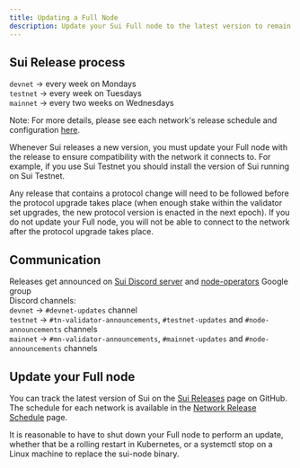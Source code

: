 ```yaml
---
title: Updating a Full Node
description: Update your Sui Full node to the latest version to remain in sync with the network.
---
```


## Sui Release process

`devnet` → every week on Mondays\
`testnet` → every week on Tuesdays\
`mainnet` → every two weeks on Wednesdays

Note: For more details, please see each network's release schedule and configuration [here](https://sui.io/networkinfo).

Whenever Sui releases a new version, you must update your Full node with the release to ensure compatibility with the network it connects to. For example, if you use Sui Testnet you should install the version of Sui running on Sui Testnet.

Any release that contains a protocol change will need to be followed before the protocol upgrade takes place (when enough stake within the validator set upgrades, the new protocol version is enacted in the next epoch).
If you do not update your Full node, you will not be able to connect to the network after the protocol upgrade takes place.

## Communication

Releases get announced on [Sui Discord server](https://discord.com/invite/sui) and [node-operators](https://groups.google.com/a/groups.sui.io/g/node-operators) Google group\
Discord channels:\
`devnet` → `#devnet-updates` channel\
`testnet` → `#tn-validator-announcements`, `#testnet-updates` ⁠and `#node-announcements` channels\
`mainnet` → `⁠#mn-validator-announcements`, `#mainnet-updates` and `#node-announcements` channels

## Update your Full node 

You can track the latest version of Sui on the [Sui Releases](https://github.com/MystenLabs/sui/releases) page on GitHub.
The schedule for each network is available in the [Network Release Schedule](https://sui.io/networkinfo) page.

It is reasonable to have to shut down your Full node to perform an update, whether that be a rolling restart in Kubernetes, or a systemctl stop on a Linux machine to replace the sui-node binary.
